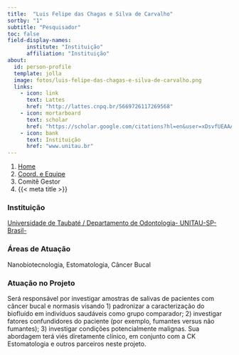 ```yaml
---
title:  "Luis Felipe das Chagas e Silva de Carvalho"
sortby: "1"
subtitle: "Pesquisador"
toc: false
field-display-names:
      institute: "Instituição"
      affiliation: "Instituição"
about:
  id: person-profile
  template: jolla
  image: fotos/luis-felipe-das-chagas-e-silva-de-carvalho.png
  links:
    - icon: link
      text: Lattes
      href: "http://lattes.cnpq.br/5669726117269568"
    - icon: mortarboard
      text: scholar
      href: "https://scholar.google.com/citations?hl=en&user=xDsvfUEAAAAJ"
    - icon: bank
      text: Instituição
      href: "www.unitau.br"
---
```


```{=html}
<nav aria-label="breadcrumb">
  <ol class="breadcrumb">
    <li class="breadcrumb-item"><a href="../../index.html">Home</a></li>
    <li class="breadcrumb-item"><a href="../coord-equipe.html">Coord. e Equipe</a></li>
    <li class="breadcrumb-item active">Comitê Gestor</li>
    <li class="breadcrumb-item active" aria-current="page">{{< meta title >}}</li>
  </ol>
</nav>
```
:::{#person-profile}
:::

### Instituição

[Universidade de Taubaté / Departamento de Odontologia- UNITAU-SP-Brasil-](www.unitau.br)

### Áreas de Atuação

Nanobiotecnologia, Estomatologia, Câncer Bucal

### Atuação no Projeto

Será responsável por investigar amostras de salivas de pacientes com câncer bucal e normasis visando 1) padronizar a caracterização do biofluído em indivíduos saudáveis como grupo comparador; 2) investigar fatores confundidores do paciente (por exemplo, fumantes versus não fumantes); 3) investigar condições potencialmente malignas. Sua abordagem terá viés diretamente clínico, em conjunto com a CK Estomatologia e outros parceiros neste projeto.
